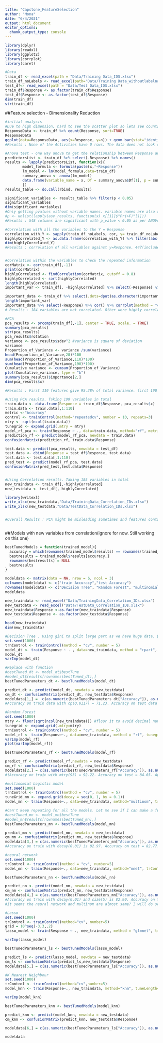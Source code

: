 ---
title: "Capstone_FeatureSelection"
author: "Mona"
date: "6/4/2021"
output: html_document
editor_options: 
  chunk_output_type: console
---

```{r}
library(dplyr)
library(readxl)
library(ggplot2)
library(corrplot)
library(caret)

#Data
train_df <- read_excel(path = "Data/Training Data_IDS.xlsx")
train_df_noLabels <- read_excel(path="Data/Training Data_withoutlabelnames.xlsx")
test_df<- read_excel(path = "Data/Test Data_IDS.xlsx")
train_df$Response <- as.factor(train_df$Response)
test_df$Response <- as.factor(test_df$Response)
dim(train_df)
str(train_df)

```

##Feature selection - Dimensionality Reduction

```{r}

#initial analysis
#Due to high dimension, hard to see the scatter plot so lets see counts of Response variables
ResponseData <- train_df %>% count(Response, sort=TRUE)
ResponseData
ggplot(data=ResponseData, aes(x=Response, y=n)) + geom_bar(stat="identity")
#Results : None of the Activities have 0 rows. The data does not look skewed

#Anova test - one way anova to get the relationship between Response and each variable
predictorsList <- train_df %>% select(-Response) %>% names()
results <- lapply(predictorsList, function(x){
        model_formula <- formula(paste(x,"~Response"))
        lm_model <- lm(model_formula,data=train_df)
        summary_anova <- anova(lm_model)
        data.frame(variable_name = x, Df = summary_anova$Df[1], p = summary_anova$P[1])
        })
results_table <- do.call(rbind, results)

significant_variables <- results_table %>% filter(p < 0.05)
significant_variables
dim(significant_variables)
#Only getting pvalues without variable names. variable names are also required. Let me see
#p <- unlist(lapply(aov_results, function(x) x[[1]]$"Pr(>F)"[1]))
#Results : 548 columns are significant with p_value < 0.05 as per ANOVA test

#Correlation with all the variables to the Y = Response
correlation_with_Y <- sapply(train_df_noLabels, cor, y= train_df_noLabels$Response)
highlyCorrelated_Y <- as.data.frame(correlation_with_Y) %>% filter(abs(correlation_with_Y) > 0.2)
dim(highlyCorrelated_Y)
#Results : correlation of all variables against y=Response. 447(includes Response) are hightly correlated with Response variable. These variables can be redundant with informations so we will check to how many variables are providing redundant info.


#Correlation within the variables to check the repeated information 
corMatrix <- cor(train_df[,-1])
print(corMatrix)
highlyCorrelated <- findCorrelation(corMatrix, cutoff = 0.8)
highlyCorrelated <- sort(highlyCorrelated)
length(highlyCorrelated)
important_var <- train_df[, -highlyCorrelated] %>% select(-Response) %>% colnames() 

important_data <- train_df %>% select(.dots=dput(as.character(important_var)),'Response')
length(important_var)
important_data %>% select(-Response) %>% cor() %>% corrplot(method = "circle")
# Results : 184 variables are not correlated. Other were highly correlated variables with redundant informations. 377 features are hightly correlated. btw corrplot takes long and it looks all messed up. can't see a single variable clearly

#PCA
pca_results <- prcomp(train_df[,-1], center = TRUE, scale. = TRUE)
summary(pca_results)
str(pca_results)
pca_results$rotation
variance <- pca_results$sdev^2 #variance is square of deviation
variance
Proportion_of_Variance <- variance /sum(variance)
head(Proportion_of_Variance,20)*100
sum(head(Proportion_of_Variance,110)*100)
sum(head(Proportion_of_Variance,190)*100)
Cumulative_variance <- cumsum(Proportion_of_Variance)
plot(Cumulative_variance, type = "b")
summary(pca_results)$importance[2,]
dim(pca_results$x)

#Results : First 110 features give 95.28% of total variance. first 190 gives 99.04% of total variance. SO i think we can consider first 110 but i will confirm this with Dr. Brad or my team. btw i dont know how to draw the pca fancy plots but got the results here and didnt required

#Using PCA results. Taking 190 variables in total
train.data <- data.frame(Response = train_df$Response, pca_results$x)
train.data <- train.data[,1:110]
metric <-"Accuracy"
control <- trainControl(method="repeatedcv", number = 10, repeats=3)
mtry <- sqrt(ncol(train.data))
tunegrid <- expand.grid(.mtry = mtry)
model_rf_pca <- train(Response ~ ., data=train.data, method="rf", metric=metric, tuneGrid = tunegrid, trControl=control)
prediction_rf <- predict(model_rf_pca, newdata = train.data)
confusionMatrix(prediction_rf, train.data$Response)

test.data <- predict(pca_results, newdata = test_df)
test.data <- cbind(Response = test_df$Response, test.data)
test.data <- test.data[,1:110]
pred_test <- predict(model_rf_pca, test.data)
confusionMatrix(pred_test,test.data$Response)


#Using Correlation results. Taking 185 variables in total
new_traindata <- train_df[,-highlyCorrelated]
new_testdata <- test_df[,-highlyCorrelated]

library(writexl)
write_xlsx(new_traindata,"Data/TrainingData_Correlation_IDs.xlsx")
write_xlsx(new_testdata,"Data/TestData_Correlation_IDs.xlsx")


#Overall Results : PCA might be misleading sometimes and features containing imp information may be not shown as important. As per my understanding, we should consider features that are extracted by correlation matrix.



```

##Models with new variables from correlation(Ignore for now. Still working on this one)

```{r}
bestTunedModels = function(trained_model){
  accuracy = which(rownames(trained_model$results) == rownames(trained_model$bestTune))
  bestresults = trained_model$results[accuracy,]
  rownames(bestresults) = NULL
  bestresults
} 

modeldata <- matrix(data = NA, nrow = 6, ncol = 3)
colnames(modeldata) <- c("train Accuracy","test Accuracy")
rownames(modeldata) <- c("Decision Tree", "Random Forest", "multinomial", "neural network", "Lasso", "KNN")
modeldata
```

```{r}


new_traindata <- read_excel("Data/TrainingData_Correlation_IDs.xlsx")
new_testdata <- read_excel("Data/TestData_Correlation_IDs.xlsx")
new_traindata$Response <-as.factor(new_traindata$Response)
new_testdata$Response <- as.factor(new_testdata$Response)

head(new_traindata)
dim(new_traindata)

#Decision Tree . Using gini to split large part as we have huge data. Dr. Brad also suggested the same to start with big parts
set.seed(1000)
trnControl <- trainControl(method = "cv", number = 5)
model_dt <- train(Response ~ . , data=new_traindata, method = "rpart", parms = list(split = "gini") , tuneLength=10, trControl=trnControl)
model_dt
varImp(model_dt)

#Replace with function
#bestTuned_dt <- model_dt$bestTune
#model_dt$results[rownames(bestTuned_dt),]
bestTunedParameters_dt <- bestTunedModels(model_dt)

predict_dt <- predict(model_dt, newdata = new_testdata)
cm_dt <- confusionMatrix(predict_dt, new_testdata$Response)
modeldata[1,] =  c(as.numeric(bestTunedParameters_dt["Accuracy"]), as.numeric(cm_dt$overall["Accuracy"]))
#Accuracy on train data with cp(0.0117) = 71.23. Accuracy on test data = 0.7138. Prediction of Laying position is okay but for other activities, the acuracy is less as per confusion matrix. Only 10 are important variables as per results

#Random Forest
set.seed(1000)
mtry <- floor(sqrt(ncol(new_traindata))) #floor it to avoid decimal number
tunegrid <- expand.grid(.mtry=mtry)
trnControl <- trainControl(method = "cv", number = 5)
model_rf <- train(Response~., data=new_traindata, method = "rf", tunegrid=tunegrid, trControl=trnControl)
varImp(model_rf)
plot(varImp(model_rf))

bestTunedParameters_rf <- bestTunedModels(model_rf)

predict_rf <- predict(model_rf,newdata = new_testdata)
cm_rf <- confusionMatrix(predict_rf, new_testdata$Response)
modeldata[2,] = c(as.numeric(bestTunedParameters_rf["Accuracy"]), as.numeric(cm_rf$overall["Accuracy"]))
#tAccuracy on train with mtry(93) = 92.22. Accuracy on test = 84.65. Again prediction of Laying is better compared to all other activities.

#multinomial Logistic model
set.seed(1000)
trnControl <- trainControl(method = "cv", number = 5)
tuneGrid_mn <- expand.grid(decay = seq(0, 1, by = 0.1))
model_mn <- train(Response~., data=new_traindata, method="multinom", trControl= trnControl, tunegrid=tuneGrid_mn, MaxNWts =10000)

#Can't keep repeating for all the models. Let me see if I can make a function
#bestTuned_mn <- model_mn$bestTune
#model_mn$results[rownames(bestTuned_mn),]
bestTunedParameters_mn <- bestTunedModels(model_mn)

predict_mn <- predict(model_mn, newdata = new_testdata)
cm_mn <- confusionMatrix(predict_mn, new_testdata$Response)
modeldata[3,] = c(as.numeric(bestTunedParameters_mn["Accuracy"]), as.numeric(cm_mn$overall["Accuracy"]))
#Accuracy on train with decay(0.01) is 82.97. Accuracy on test = 82.77.

#neural network
set.seed(1000)
trControl <- trainControl(method = "cv", number=5)
model_nn <- train(Response~., data=new_traindata, method="nnet", trControl = trnControl)

bestTunedParameters_nn <- bestTunedModels(model_nn)

predict_nn <- predict(model_nn, newdata = new_testdata)
cm_nn <- confusionMatrix(predict_nn, new_testdata$Response)
modeldata[4,] = c(as.numeric(bestTunedParameters_mn["Accuracy"]), as.numeric(cm_mn$overall["Accuracy"]))
#Accuracy on train with decay(0.01) and size(5) is 82.90. Accuracy on test = 78.69. 
#It seems the neural network and multinom are almost same? I will do some research later

#Lasso
set.seed(1000)
trControl <- trainControl(method="cv", number=5)
grid = 10^seq(-3,3,.2)
lasso_model <- train(Response ~ ., new_traindata, method = "glmnet", trControl=trControl,  tuneGrid=expand.grid(alpha= 1,lambda=grid), family="multinomial")

varImp(lasso_model)

bestTunedParameters_ls <- bestTunedModels(lasso_model)

predict_ls <- predict(lasso_model, newdata = new_testdata)
cm_ls <- confusionMatrix(predict_ls,new_testdata$Response)
modeldata[5,] = c(as.numeric(bestTunedParameters_ls["Accuracy"]), as.numeric(cm_ls$overall["Accuracy"]))

#K Nearest Neighbour
set.seed(1000)
trControl <- trainControl(method="cv",number=5)
model_knn <- train(Response~., new_traindata, method="knn", tuneLength=10, trControl=trControl)

varImp(model_knn)

bestTunedParameters_knn <- bestTunedModels(model_knn)

predict_knn <- predict(model_knn, newdata = new_testdata)
cm_knn <- confusionMatrix(predict_knn, new_testdata$Response)

modeldata[6,] = c(as.numeric(bestTunedParameters_ls["Accuracy"]), as.numeric(cm_knn$overall["Accuracy"]))

modeldata
```

